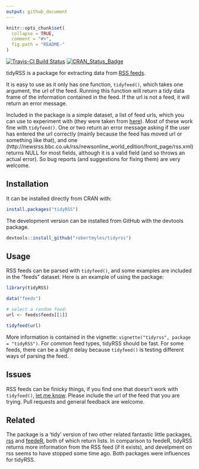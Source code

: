 ```yaml
---
output: github_document
---
```


<!-- README.md is generated from README.Rmd. Please edit that file -->

```r
knitr::opts_chunk$set(
  collapse = TRUE,
  comment = "#>",
  fig.path = "README-"
)
```

[![Travis-CI Build Status](https://travis-ci.org/RobertMyles/tidyRSS.svg?branch=master)](https://travis-ci.org/RobertMyles/tidyRSS)
[![CRAN_Status_Badge](https://www.r-pkg.org/badges/version/tidyRSS)](http://cran.r-project.org/package=tidyRSS)

tidyRSS is a package for extracting data from [RSS feeds](https://en.wikipedia.org/wiki/RSS).

It is easy to use as it only has one function, `tidyfeed()`, which takes one argument, the url of the feed. Running this function will return a tidy data frame of the information contained in the feed. If the url is not a feed, it will return an error message.

Included in the package is a simple dataset, a list of feed urls, which you can use to experiment with (they were taken from [here](https://raw.githubusercontent.com/DataWookie/feedeR/master/tests/testthat/test-feeds.txt)). Most of these work fine with `tidyfeed()`. One or two return an error message asking if the user has entered the url correctly (mainly because the feed has moved url or something like that), and one (http://newsrss.bbc.co.uk/rss/newsonline_world_edition/front_page/rss.xml) returns NULL for most fields, although it is a valid field (and so throws an actual error). So bug reports (and suggestions for fixing them) are very welcome.  

## Installation

It can be installed directly from CRAN with: 

```r

install.packages("tidyRSS")

```


The development version can be installed from GitHub with the devtools package. 

```r

devtools::install_github("robertmyles/tidyrss")

```

## Usage 

RSS feeds can be parsed with `tidyfeed()`, and some examples are included in the "feeds" dataset. Here is an example of using the package:   

```r
library(tidyRSS)

data("feeds")

# select a random feed:
url <- feeds$feeds[[1]]

tidyfeed(url)

```

More information is contained in the vignette: `vignette("tidyrss", package = "tidyRSS")`. For common feed types, tidyRSS should be fast. For some feeds, there can be a slight delay because `tidyfeed()` is testing different ways of parsing the feed.


## Issues 

RSS feeds can be finicky things, if you find one that doesn't work with `tidyfeed()`, [let me know](https://github.com/RobertMyles/tidyrss/issues). Please include the url of the feed that you are trying. Pull requests and general feedback are welcome.  

## Related  

The package is a 'tidy' version of two other related fantastic little packages, [rss](https://github.com/noahhl/r-does-rss) and [feedeR](https://github.com/DataWookie/feedeR), both of which return lists. In comparison to feedeR, tidyRSS returns more information from the RSS feed (if it exists), and develpment on rss seems to have stopped some time ago. Both packages were influences for tidyRSS.  


